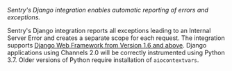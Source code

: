 <Note>

_Sentry's Django integration enables automatic reporting of errors and exceptions._

Sentry's Django integration reports all exceptions leading to an Internal Server Error and creates a separate scope for each request. The integration supports [Django Web Framework from Version 1.6 and above](https://www.djangoproject.com/). Django applications using Channels 2.0 will be correctly instrumented using Python 3.7. Older versions of Python require installation of `aiocontextvars`.

</Note>
